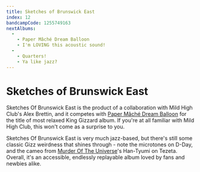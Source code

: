 ```yaml
---
title: Sketches of Brunswick East
index: 12
bandcampCode: 1255749163
nextAlbums:
  - 
    - Paper Mâché Dream Balloon
    - I'm LOVING this acoustic sound!
  -
    - Quarters!
    - Ya like jazz?
---
```


# Sketches of Brunswick East

Sketches Of Brunswick East is the product of a collaboration with Mild High Club's Alex Brettin, and it competes with [Paper Mâché Dream Balloon](/albums/paper-mache-dream-balloon) for the title of most relaxed King Gizzard album. If you're at all familiar with Mild High Club, this won't come as a surprise to you.

Sketches Of Brunswick East is very much jazz-based, but there's still some classic Gizz weirdness that shines through - note the microtones on D-Day, and the cameo from [Murder Of The Universe](/albums/murder-of-the-universe)'s Han-Tyumi on Tezeta. Overall, it's an accessible, endlessly replayable album loved by fans and newbies alike.